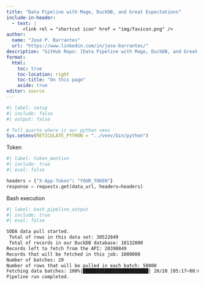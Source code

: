 ```yaml
---
title: "Data Pipeline with Mage, DuckDB, and Great Expectations"
include-in-header:
  - text: |
      <link rel = "shortcut icon" href = "img/favicon.png" />
author:
  name: "José P. Barrantes"
  url: "https://www.linkedin.com/in/jose-barrantes/"
description: "GitHub Repo: [Data Pipeline with Mage, DuckDB, and Great Expectations](https://github.com/jospablo777/)"
format: 
  html:
    toc: true
    toc-location: right
    toc-title: "On this page"
    aside: true
editor: source
---
```


```r
#| label: setup
#| include: false
#| output: false

# Tell quarto where is our python venv
Sys.setenv(RETICULATE_PYTHON = "../venv/bin/python")
```

Token

```python
#| label: token_mention
#| include: true
#| eval: false

headers = {"X-App-Token": "YOUR_TOKEN"}
response = requests.get(data_url, headers=headers)
```

Bash execution

```bash
#| label: bash_pipeline_output
#| include: true
#| eval: false

SODA data pull started.
 Total of rows in this data set: 30522849
 Total of records in our DuckDB database: 10132000
Records left to fetch from the API: 20390849
Records that will be fetched in this job: 1000000
Number of batches: 20
Number of rows that will be pulled in each batch: 50000
Fetching data batches: 100%|████████████████████████| 20/20 [05:17<00:00, 15.85s/it]
Pipeline run completed.
```


